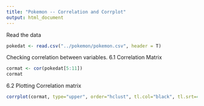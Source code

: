 ---
title: "Pokemon -- Correlation and Corrplot"
output: html_document
---

Read the data
```{r read file}
pokedat <- read.csv("../pokemon/pokemon.csv", header = T)
```

Checking correlation between variables.
 6.1 Correlation Matrix
```{r}
cormat <- cor(pokedat[5:11])
cormat
```
6.2 Plotting Correlation matrix
```{r}
corrplot(cormat, type="upper", order="hclust", tl.col="black", tl.srt=45)
```